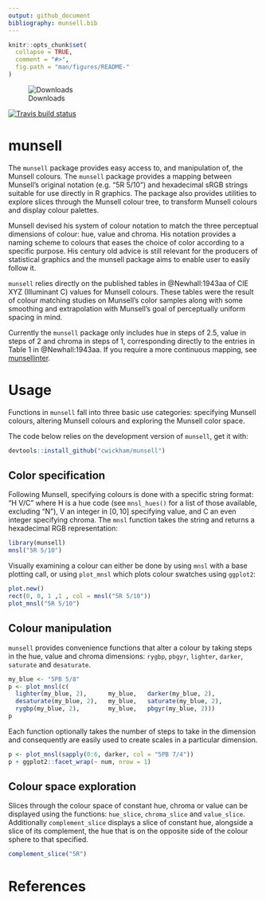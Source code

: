```yaml
---
output: github_document
bibliography: munsell.bib
---
```


<!-- README.md is generated from README.Rmd. Please edit that file -->

```r
knitr::opts_chunk$set(
  collapse = TRUE,
  comment = "#>",
  fig.path = "man/figures/README-"
)
```

![Downloads](http://cranlogs.r-pkg.org/badges/last-week/munsell)

[![Travis build status](https://travis-ci.org/cwickham/munsell.svg?branch=master)](https://travis-ci.org/cwickham/munsell)

# munsell

The `munsell` package provides easy access to, and manipulation of, the  Munsell colours.  The `munsell` package provides a mapping between Munsell's original notation (e.g. "5R 5/10") and hexadecimal sRGB strings suitable for use directly in R graphics.  The package also provides utilities to explore slices through the Munsell colour tree, to transform Munsell colours and display colour palettes.

Munsell devised his system of colour notation to match the three perceptual dimensions of colour: hue, value and chroma.  His notation provides a naming scheme to colours that eases the choice of color according to a specific purpose.  His century old advice is still relevant for the producers of statistical graphics and the munsell package aims to enable user to easily follow it.

`munsell` relies directly on the published tables in @Newhall:1943aa of CIE XYZ (Illuminant C) values for Munsell colours. These tables were the result of colour matching studies on Munsell's color samples along with some smoothing and extrapolation with Munsell's goal of perceptually uniform spacing in mind.

Currently the `munsell` package only includes hue in steps of 2.5, value in steps of 2 and chroma in steps of 1, corresponding directly to the entries in Table 1 in @Newhall:1943aa. If you require a more continuous mapping, see [munsellinter](https://r-forge.r-project.org/projects/munsellinterpol/).


# Usage

Functions in `munsell` fall into three basic use categories: specifying Munsell colours, altering Munsell colours and exploring the Munsell color space.

The code below relies on the development version of `munsell`, get it with:
```r
devtools::install_github("cwickham/munsell")
```

## Color specification 

Following Munsell, specifying colours is done with a specific string format: "H V/C" where H is a hue code (see `mnsl_hues()` for a list of those available, excluding "N"), V an integer in $[0, 10]$ specifying value, and C an even integer specifying chroma. The `mnsl` function takes the string and returns a hexadecimal RGB representation: 
```r
library(munsell)
mnsl("5R 5/10")
```
Visually examining a colour can either be done by using `mnsl` with a base plotting call, or using `plot_mnsl` which plots colour swatches using `ggplot2`:
```r
plot.new()
rect(0, 0, 1 ,1 , col = mnsl("5R 5/10"))
plot_mnsl("5R 5/10")
```

## Colour manipulation
`munsell` provides convenience functions that alter a colour by taking  steps in the hue, value and chroma dimensions: `rygbp`, `pbgyr`, `lighter`, `darker`, `saturate` and `desaturate`.  

```r
my_blue <- "5PB 5/8"
p <- plot_mnsl(c(
  lighter(my_blue, 2),      my_blue,   darker(my_blue, 2),
  desaturate(my_blue, 2),   my_blue,   saturate(my_blue, 2),
  rygbp(my_blue, 2),        my_blue,   pbgyr(my_blue, 2)))
p
```

Each function optionally takes the number of steps to take in the dimension and consequently are easily used to create scales in a particular dimension.  

```r
p <- plot_mnsl(sapply(0:6, darker, col = "5PB 7/4"))
p + ggplot2::facet_wrap(~ num, nrow = 1)
```

## Colour space exploration

Slices through the colour space of constant hue, chroma or value can be displayed using the functions: `hue_slice`, `chroma_slice` and `value_slice`.  Additionally `complement_slice` displays a slice of constant hue, alongside a slice of its complement, the hue that is on the opposite side of the colour sphere to that specified.

```r
complement_slice("5R")
```

# References